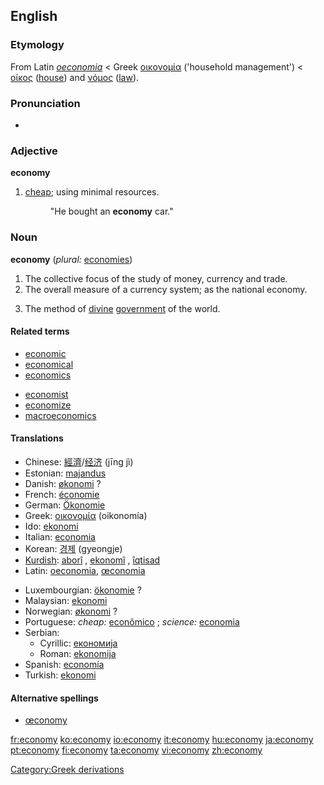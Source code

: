 {{wikipedia}}
==English==

===Etymology===
From Latin ''[[oeconomia]]'' < Greek [[οικονομία]] ('household management') < [[οίκος]] ([[house]]) and [[νόμος]] ([[law]]).

===Pronunciation===
*{{AHD|/ĕ'kô'nô'mĕ/}}

===Adjective===
'''economy'''
#[[cheap]]; using minimal resources.
#:"He bought an '''economy''' car."

===Noun===
'''economy'''  (''plural:'' [[economies]])
#The collective focus of the study of money, currency and trade.
#The overall measure of a currency system; as the national economy.
#{{theology}} The method of [[divine]] [[government]] of the world.

====Related terms====
{{top}}
*[[economic]]
*[[economical]]
*[[economics]]
{{mid}}
*[[economist]]
*[[economize]]
*[[macroeconomics]]
{{bottom}}

====Translations====
{{top}}
*Chinese: [[經濟]]/[[经济]] (jīng jì)
*Estonian: [[majandus]]
*Danish: [[økonomi]] ?
*French: [[économie]] {{f}}
*German: [[Ökonomie]] {{f}}
*Greek: [[οικονομία]] (oikonomía) {{f}}
*Ido: [[ekonomi]]
*Italian: [[economia]] {{f}}
*Korean: [[경제]] (gyeongje)
*[[Kurdish]]: [[aborî]] {{f}}, [[ekonomî]] {{f}}, [[îqtisad]] {{f}}
*Latin: [[oeconomia]], [[œconomia]] {{f}}
{{mid}}
*Luxembourgian: [[ökonomie]] ?
*Malaysian: [[ekonomi]]
*Norwegian: [[økonomi]] ? {{f}}
*Portuguese: ''cheap:'' [[econômico]] {{m}}; ''science:'' [[economia]] {{f}}
*Serbian:
**Cyrillic: [[економија]] {{f}}
**Roman: [[ekonomija]] {{f}}
*Spanish: [[economía]] {{f}}
*Turkish: [[ekonomi]]
{{bottom}}

====Alternative spellings====
*[[œconomy]]

[[Category:Greek derivations]]

[[fr:economy]]
[[ko:economy]]
[[io:economy]]
[[it:economy]]
[[hu:economy]]
[[ja:economy]]
[[pt:economy]]
[[fi:economy]]
[[ta:economy]]
[[vi:economy]]
[[zh:economy]]